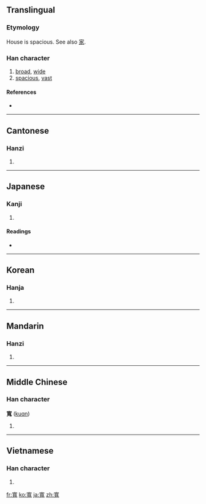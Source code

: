 {{also|宽|寛}}
==Translingual==

===Etymology===
{{Han compound|宀|萈|c1=s|c2=p|t1=house|t2=goat|ls=psc}}

House is spacious. See also [[家]].

===Han character===
{{Han char|rn=40|rad=宀|as=12|sn=15|four=3021<sub>6</sub>|canj=十廿月戈 (JTBI)}}

# [[broad]], [[wide]]
# [[spacious]], [[vast]]

====References====
* {{Han ref|kx=0292.060|dkj=07322|dj=0578.050|hdz=20947.010|uh=5BEC|ud=23532|bh=BC65|bd=48229}}

----

==Cantonese==

===Hanzi===
{{yue-hanzi|jyut=|y=fun1|sim=宽}}

# {{defn|Cantonese|sort=宀12}}

----

==Japanese==

===Kanji===
{{ja-kanji|grade=|rs=宀12}}

# {{defn|Japanese|sort=宀12}}

====Readings====
* {{ja-readings|on=[[かん]] (kan)|kun=[[ひろい]] (hiroi), [[ゆるやか]] (yuruyaka), [[くつろぐ]] (kutsurogu)}}

----

==Korean==

===Hanja===
{{ko-hanja|hangeul=관|rv=gwan|mr=kwan}}

# {{defn|Korean|sort=宀12}}

----

==Mandarin==

===Hanzi===
{{cmn-hanzi|sim=宽|pin=[[kuān]] ([[kuan1]])|wg=k'uan<sup>1</sup>}}

# {{defn|Mandarin|sort=宀12}}

----

==Middle Chinese==

===Han character===
'''寬''' ([[kuɑn]])<!--note: the vowel "ɑ" is an IPA symbol, and thus differs from the vowel "a"-->

# {{defn|Middle Chinese|sort=宀12}}

----

==Vietnamese==

===Han character===
{{vi-hantu|[[khoan]], [[khoăn]]|rs=宀12}}

# {{defn|Vietnamese|sort=宀12}}

[[fr:寬]]
[[ko:寬]]
[[ja:寬]]
[[zh:寬]]
